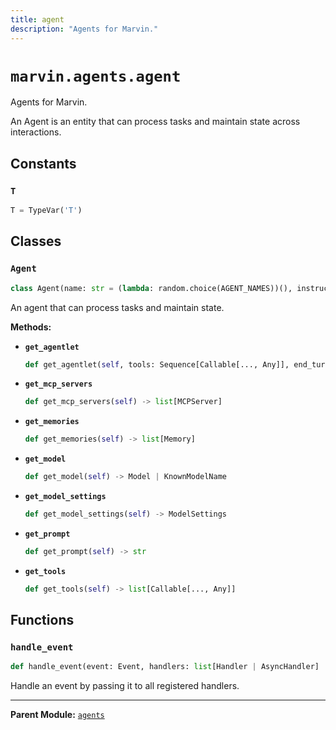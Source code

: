```yaml
---
title: agent
description: "Agents for Marvin."
---
```


# `marvin.agents.agent`
Agents for Marvin.

An Agent is an entity that can process tasks and maintain state across interactions.

## Constants

### `T`
```python
T = TypeVar('T')
```

## Classes

### `Agent`
```python
class Agent(name: str = (lambda: random.choice(AGENT_NAMES))(), instructions: str | None = None, description: str | None = None, verbose: bool = False, prompt: str | Path = Path('agent.jinja'), tools: list[Callable[..., Any]] = (lambda: [])(), memories: list[Memory] = (lambda: [])(), mcp_servers: list[Any] = (lambda: [])(), model: KnownModelName | Model | None = None, model_settings: ModelSettings = ModelSettings())
```
An agent that can process tasks and maintain state.

**Methods:**

- **`get_agentlet`**
  ```python
  def get_agentlet(self, tools: Sequence[Callable[..., Any]], end_turn_tools: Sequence[EndTurn], active_mcp_servers: list[MCPServer] | None = None) -> pydantic_ai.Agent[Any, Any]
  ```
- **`get_mcp_servers`**
  ```python
  def get_mcp_servers(self) -> list[MCPServer]
  ```
- **`get_memories`**
  ```python
  def get_memories(self) -> list[Memory]
  ```
- **`get_model`**
  ```python
  def get_model(self) -> Model | KnownModelName
  ```
- **`get_model_settings`**
  ```python
  def get_model_settings(self) -> ModelSettings
  ```
- **`get_prompt`**
  ```python
  def get_prompt(self) -> str
  ```
- **`get_tools`**
  ```python
  def get_tools(self) -> list[Callable[..., Any]]
  ```

## Functions

### `handle_event`
```python
def handle_event(event: Event, handlers: list[Handler | AsyncHandler] | None = None)
```
Handle an event by passing it to all registered handlers.

---

**Parent Module:** [`agents`](marvin-agents)
